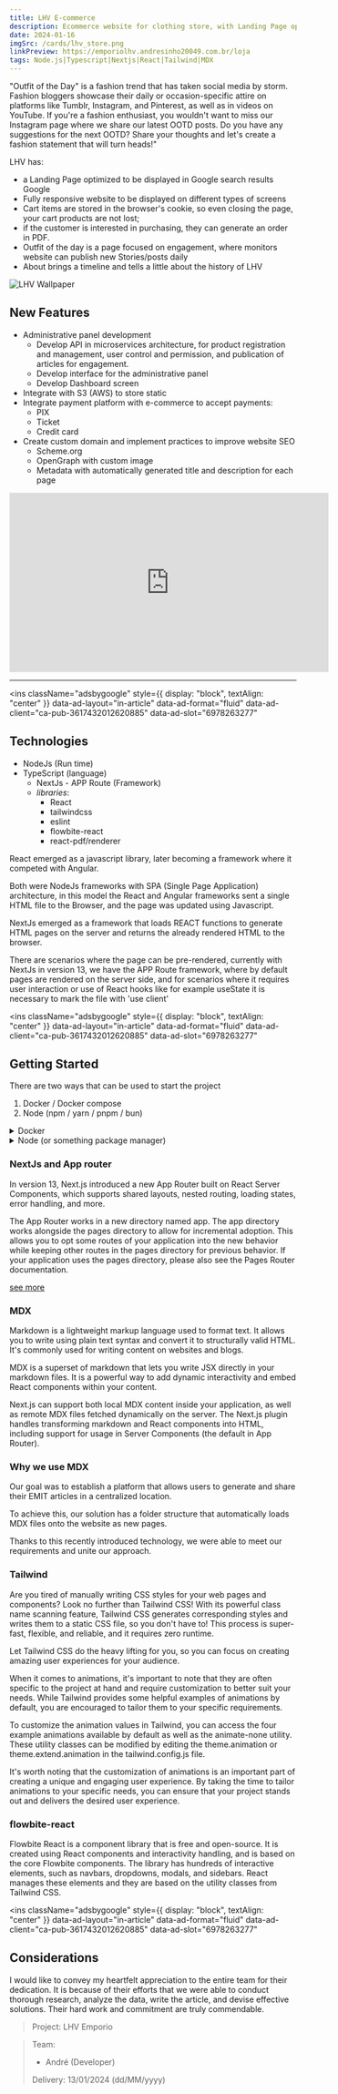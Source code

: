 ```yaml
---
title: LHV E-commerce
description: Ecommerce website for clothing store, with Landing Page optimized for SEO, fully responsive, page for publishing articles increasing engagement and generate invoices
date: 2024-01-16
imgSrc: /cards/lhv_store.png
linkPreview: https://emporiolhv.andresinho20049.com.br/loja
tags: Node.js|Typescript|Nextjs|React|Tailwind|MDX
---
```


"Outfit of the Day" is a fashion trend that has taken social media by storm. Fashion bloggers showcase their daily or occasion-specific attire on platforms like Tumblr, Instagram, and Pinterest, as well as in videos on YouTube. If you're a fashion enthusiast, you wouldn't want to miss our Instagram page where we share our latest OOTD posts. Do you have any suggestions for the next OOTD? Share your thoughts and let's create a fashion statement that will turn heads!"

LHV has:
 - a Landing Page optimized to be displayed in Google search results Google
 - Fully responsive website to be displayed on different types of screens
 - Cart items are stored in the browser's cookie, so even closing the page, your cart products are not lost;
 - if the customer is interested in purchasing, they can generate an order in PDF.
 - Outfit of the day is a page focused on engagement, where monitors website can publish new Stories/posts daily
 - About brings a timeline and tells a little about the history of LHV

![LHV Wallpaper](https://raw.githubusercontent.com/andresinho20049/LHV-emporio/master/public/img/lhv_wallpaper_1.png)

## New Features
  - Administrative panel development
    - Develop API in microservices architecture, for product registration and management, user control and permission, and publication of articles for engagement.
    - Develop interface for the administrative panel
    - Develop Dashboard screen
  - Integrate with S3 (AWS) to store static
  - Integrate payment platform with e-commerce to accept payments:
    - PIX
    - Ticket
    - Credit card
  - Create custom domain and implement practices to improve website SEO
    - Scheme.org
    - OpenGraph with custom image
    - Metadata with automatically generated title and description for each page

<iframe width="560" height="315" src="https://www.youtube-nocookie.com/embed/7m22DWifbKI?si=xOvccR_f6e3FGaCn&amp;controls=0" title="YouTube video player" frameborder="0" allow="accelerometer; autoplay; clipboard-write; encrypted-media; gyroscope; picture-in-picture; web-share" allowfullscreen></iframe>

---

<ins
  className="adsbygoogle"
  style={{ display: "block", textAlign: "center" }}
  data-ad-layout="in-article"
  data-ad-format="fluid"
  data-ad-client="ca-pub-3617432012620885"
  data-ad-slot="6978263277"
></ins>

## Technologies
  - NodeJs (Run time)
  - TypeScript (language)
    - NextJs - APP Route (Framework)
    - _libraries_:
      - React
      - tailwindcss
      - eslint
      - flowbite-react
      - react-pdf/renderer

React emerged as a javascript library, later becoming a framework where it competed with Angular.

Both were NodeJs frameworks with SPA (Single Page Application) architecture, in this model the React and Angular frameworks sent a single HTML file to the Browser, and the page was updated using Javascript.

NextJs emerged as a framework that loads REACT functions to generate HTML pages on the server and returns the already rendered HTML to the browser.

There are scenarios where the page can be pre-rendered, currently with NextJs in version 13, we have the APP Route framework, where by default pages are rendered on the server side, and for scenarios where it requires user interaction or use of React hooks like for example useState it is necessary to mark the file with 'use client'

<ins
  className="adsbygoogle"
  style={{ display: "block", textAlign: "center" }}
  data-ad-layout="in-article"
  data-ad-format="fluid"
  data-ad-client="ca-pub-3617432012620885"
  data-ad-slot="6978263277"
></ins>

## Getting Started
There are two ways that can be used to start the project

1. Docker / Docker compose
2. Node (npm / yarn / pnpm / bun)

<details> 
<summary>
Docker
</summary>
<content>

1. Run docker compose with profile development
```sh
docker compose --profile development up
```

> if you want to build before running, incrude `--build`

Example:
```sh
docker compose --profile development up --build
```

2. Run docker compose with command start
```
docker compose up
```

</content>
</details> 

<details> 
<summary>
Node (or something package manager)
</summary>
<content>

> in this example will use npm

1. Run npm compose to run development
```sh
npm run dev
```

> if you want to build before running, exec `npm run build`

2. Run npm with command start
```sh
npm run start
```

> obs: If you want to briefly see the project working after making a clone of it, run it.

```sh
npm run preview
```

</content>
</details> 

### NextJs and App router
In version 13, Next.js introduced a new App Router built on React Server Components, which supports shared layouts, nested routing, loading states, error handling, and more.

The App Router works in a new directory named app. The app directory works alongside the pages directory to allow for incremental adoption. This allows you to opt some routes of your application into the new behavior while keeping other routes in the pages directory for previous behavior. If your application uses the pages directory, please also see the Pages Router documentation.

[see more](https://nextjs.org/docs/app/building-your-application/routing#:~:text=In%20version%2013,Pages%20Router%20documentation.)

### MDX
Markdown is a lightweight markup language used to format text. It allows you to write using plain text syntax and convert it to structurally valid HTML. It's commonly used for writing content on websites and blogs.

MDX is a superset of markdown that lets you write JSX directly in your markdown files. It is a powerful way to add dynamic interactivity and embed React components within your content.

Next.js can support both local MDX content inside your application, as well as remote MDX files fetched dynamically on the server. The Next.js plugin handles transforming markdown and React components into HTML, including support for usage in Server Components (the default in App Router).

### Why we use MDX
Our goal was to establish a platform that allows users to generate and share their EMIT articles in a centralized location.

To achieve this, our solution has a folder structure that automatically loads MDX files onto the website as new pages.

Thanks to this recently introduced technology, we were able to meet our requirements and unite our approach.

### Tailwind
Are you tired of manually writing CSS styles for your web pages and components? Look no further than Tailwind CSS! With its powerful class name scanning feature, Tailwind CSS generates corresponding styles and writes them to a static CSS file, so you don't have to! This process is super-fast, flexible, and reliable, and it requires zero runtime. 

Let Tailwind CSS do the heavy lifting for you, so you can focus on creating amazing user experiences for your audience.

When it comes to animations, it's important to note that they are often specific to the project at hand and require customization to better suit your needs. While Tailwind provides some helpful examples of animations by default, you are encouraged to tailor them to your specific requirements. 

To customize the animation values in Tailwind, you can access the four example animations available by default as well as the animate-none utility. These utility classes can be modified by editing the theme.animation or theme.extend.animation in the tailwind.config.js file. 

It's worth noting that the customization of animations is an important part of creating a unique and engaging user experience. By taking the time to tailor animations to your specific needs, you can ensure that your project stands out and delivers the desired user experience.

### flowbite-react
Flowbite React is a component library that is free and open-source. It is created using React components and interactivity handling, and is based on the core Flowbite components. The library has hundreds of interactive elements, such as navbars, dropdowns, modals, and sidebars. React manages these elements and they are based on the utility classes from Tailwind CSS.

<ins
  className="adsbygoogle"
  style={{ display: "block", textAlign: "center" }}
  data-ad-layout="in-article"
  data-ad-format="fluid"
  data-ad-client="ca-pub-3617432012620885"
  data-ad-slot="6978263277"
></ins>

## Considerations
I would like to convey my heartfelt appreciation to the entire team for their dedication. It is because of their efforts that we were able to conduct thorough research, analyze the data, write the article, and devise effective solutions. Their hard work and commitment are truly commendable.

> Project: LHV Emporio

> Team:   
> - André (Developer) 
> 
> Delivery: 13/01/2024 (dd/MM/yyyy)
